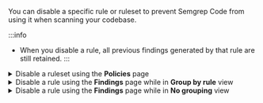 You can disable a specific rule or ruleset to prevent Semgrep Code from using it when scanning your codebase.

:::info
- When you disable a rule, all previous findings generated by that rule are still retained.
:::

<details>
<summary>Disable a ruleset using the <b>Policies</b> page</summary>
To <b>disable a ruleset</b> using the Policies page:

1. In Semgrep Cloud Platform, click <b>Rules > [Policies](https://semgrep.dev/orgs/-/policies)</b>.
2. From the **Ruleset** drop-down box, click the ruleset to remove.
3. Click the <i class="fas fa-check-square"></i> **Matching rules**.
4. Click **Change modes > Disabled**.

</details>

<details>
<summary>Disable a rule using the <b>Findings</b> page while in <b>Group by rule</b> view</summary>

Follow these steps to remove a rule in the **Group by rule** view:

1. Go to the Semgrep Cloud Platform [Findings](https://semgrep.dev/orgs/-/findings?tab=open) page.
1. Next to a finding with status **Open**, click **<i class="fa-solid fa-window-restore"></i> Details**.
1. Click **Open > Disable rule...**.
1. Click the **Disable from policy** checkbox.
1. Click **Ignore**.

</details>

<details>
<summary>Disable a rule using the <b>Findings</b> page while in <b>No grouping</b> view</summary>

To remove a rule in the **No grouping** view, perform the following steps:

1. Go to the Semgrep Cloud Platform [Findings](https://semgrep.dev/orgs/-/findings?tab=open) page.
1. Next to a finding with status **Open**, click **Open > Disable rule... > Disable from policy**.
1. Click **Ignore**.

</details>



